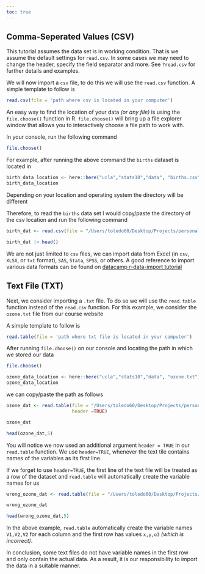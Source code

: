 ```yaml
---
toc: true
---
```


## Comma-Seperated Values (CSV) 

:::callout-warning
This tutorial assumes the data set is in working condition. That is we assume the default settings for `read.csv`. In some cases we may need to change the header, specify the field separator and more. See `?read.csv` for further details and examples.
:::

We will now import a `csv` file, to do this we will use the `read.csv` function. A simple template to follow is

```r
read.csv(file = 'path where csv is located in your computer')
```

An easy way to find the location of your data *(or any file)* is using the `file.choose()` function in R. `file.choose()` will bring up a file explorer window that allows you to interactively choose a file path to work with.

In your console, run the following command

```r
file.choose()
```

For example, after running the above command the `births` dataset is located in

```r
birth_data_location <- here::here("ucla","stats10","data", "births.csv")
birth_data_location
```

:::callout-warning
Depending on your location and operating system the directory will be different
:::

Therefore, to read the `births` data set I would copy/paste the directory of the csv location and run the following command


```r
birth_dat <- read.csv(file = "/Users/toledo60/Desktop/Projects/personal-website/ucla/stats10/data/births.csv")
```


```r
birth_dat |> head()
```


We are not just limited to `csv` files, we can import data from Excel (in `csv`, `XLSX`, or `txt` format), `SAS`, `Stata`, `SPSS`, or others. A good reference to import various data formats can be found on [datacamp r-data-import tutorial](https://www.datacamp.com/tutorial/r-data-import-tutorial)


## Text File (TXT)

Next, we consider importing a `.txt` file. To do so we will use the `read.table` function instead of the `read.csv` function. For this example, we consider the `ozone.txt` file from our course website

A simple template to follow is 

```r
read.table(file = 'path where txt file is located in your computer')
```

After running `file.choose()` on our console and locating the path in which we stored our data

```r
file.choose()
```


```r
ozone_data_location <- here::here("ucla","stats10","data", "ozone.txt")
ozone_data_location
```

we can copy/paste the path as follows

```r
ozone_dat <- read.table(file = "/Users/toledo60/Desktop/Projects/personal-website/ucla/stats10/data/ozone.txt", 
                        header =TRUE)
```

```r
ozone_dat
```


```r
head(ozone_dat,5)
```

You will notice we now used an additional argument `header = TRUE` in our `read.table` function. We use `header=TRUE`, whenever the text tile contains names of the variables as its first line. 

If we forget to use `header=TRUE`, the first line of the text file will be treated as a row of the dataset and `read.table` will automatically create the variable names for us

```r
wrong_ozone_dat <- read.table(file = "/Users/toledo60/Desktop/Projects/personal-website/ucla/stats10/data/ozone.txt")
```

```r
wrong_ozone_dat
```


```r
head(wrong_ozone_dat,5)
```

In the above example, `read.table` automatically create the variable names `V1,V2,V2` for each column and the first row has values `x,y,o3` *(which is incorrect)*.

In conclusion, some text files do not have variable names in the first row and only contain the actual data. As a result, it is our responsibility to import the data in a suitable manner.
